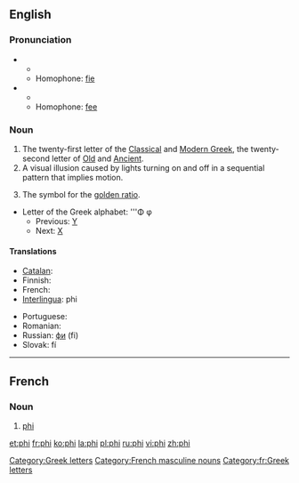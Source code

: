 {{wikipedia}}
==English==

===Pronunciation===
*{{IPA|/faɪ/}}
**{{rhymes|aɪ}}
**Homophone: [[fie]]
*{{IPA|/fiː/}}
**{{rhymes|iː}}
**Homophone: [[fee]]

===Noun===
{{en-noun}}

# The twenty-first letter of the [[Classical Greek|Classical]] and [[Modern Greek]], the twenty-second letter of [[Old Greek|Old]] and [[Ancient Greek|Ancient]].
# A visual illusion caused by lights turning on and off in a sequential pattern that implies motion.
# {{mathematics}} The symbol for the [[golden ratio]].
*Letter of the Greek alphabet: '''Φ φ
**Previous: [[upsilon|Υ]]
**Next: [[chi|Χ]]

====Translations====
{{trans-top|Greek letter}}
* [[Catalan]]: {{t+|ca|fi|f}}
* Finnish: {{t+|fi|fii}}
* French: {{t|fr|phi|m}}
* [[Interlingua]]: phi
{{trans-mid}}
* Portuguese: {{t+|pt|fi|m}}
* Romanian: {{t+|ro|fi}}
* Russian: [[фи]] (fi)
* Slovak: fí
{{trans-bottom}}

[[Category:Greek letters]]

----

==French==

===Noun===
{{infl|fr|noun}} {{m|inv}}

# [[#English|phi]] {{gloss|Greek letter}}

[[Category:French masculine nouns]]
[[Category:fr:Greek letters]]

[[et:phi]]
[[fr:phi]]
[[ko:phi]]
[[la:phi]]
[[pl:phi]]
[[ru:phi]]
[[vi:phi]]
[[zh:phi]]